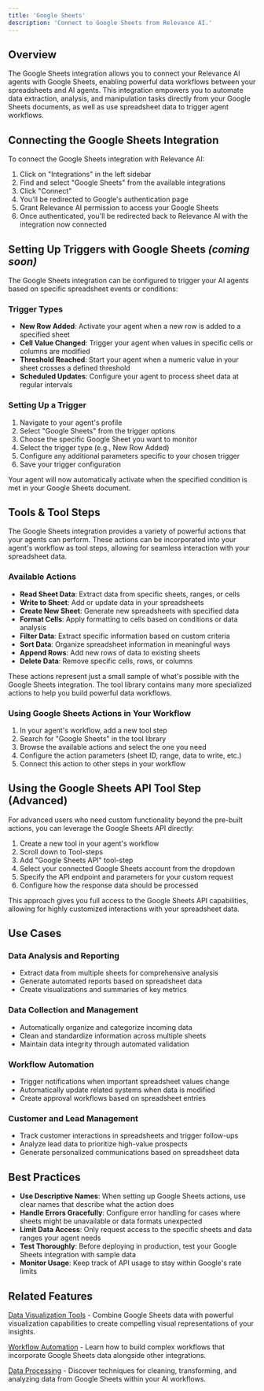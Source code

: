 ```yaml
---
title: 'Google Sheets'
description: 'Connect to Google Sheets from Relevance AI.'
---
```


## Overview

The Google Sheets integration allows you to connect your Relevance AI agents with Google Sheets, enabling powerful data workflows between your spreadsheets and AI agents. This integration empowers you to automate data extraction, analysis, and manipulation tasks directly from your Google Sheets documents, as well as use spreadsheet data to trigger agent workflows.

## Connecting the Google Sheets Integration

To connect the Google Sheets integration with Relevance AI:

1. Click on "Integrations" in the left sidebar
2. Find and select "Google Sheets" from the available integrations
3. Click "Connect"
4. You'll be redirected to Google's authentication page
5. Grant Relevance AI permission to access your Google Sheets
6. Once authenticated, you'll be redirected back to Relevance AI with the integration now connected

## Setting Up Triggers with Google Sheets *(coming soon)*

The Google Sheets integration can be configured to trigger your AI agents based on specific spreadsheet events or conditions:

### Trigger Types

- **New Row Added**: Activate your agent when a new row is added to a specified sheet
- **Cell Value Changed**: Trigger your agent when values in specific cells or columns are modified
- **Threshold Reached**: Start your agent when a numeric value in your sheet crosses a defined threshold
- **Scheduled Updates**: Configure your agent to process sheet data at regular intervals

### Setting Up a Trigger 

1. Navigate to your agent's profile
2. Select "Google Sheets" from the trigger options
3. Choose the specific Google Sheet you want to monitor
4. Select the trigger type (e.g., New Row Added)
5. Configure any additional parameters specific to your chosen trigger
6. Save your trigger configuration

Your agent will now automatically activate when the specified condition is met in your Google Sheets document.

## Tools & Tool Steps

The Google Sheets integration provides a variety of powerful actions that your agents can perform. These actions can be incorporated into your agent's workflow as tool steps, allowing for seamless interaction with your spreadsheet data.

### Available Actions

- **Read Sheet Data**: Extract data from specific sheets, ranges, or cells
- **Write to Sheet**: Add or update data in your spreadsheets
- **Create New Sheet**: Generate new spreadsheets with specified data
- **Format Cells**: Apply formatting to cells based on conditions or data analysis
- **Filter Data**: Extract specific information based on custom criteria
- **Sort Data**: Organize spreadsheet information in meaningful ways
- **Append Rows**: Add new rows of data to existing sheets
- **Delete Data**: Remove specific cells, rows, or columns

These actions represent just a small sample of what's possible with the Google Sheets integration. The tool library contains many more specialized actions to help you build powerful data workflows.

### Using Google Sheets Actions in Your Workflow

1. In your agent's workflow, add a new tool step
2. Search for "Google Sheets" in the tool library
3. Browse the available actions and select the one you need
4. Configure the action parameters (sheet ID, range, data to write, etc.)
5. Connect this action to other steps in your workflow

## Using the Google Sheets API Tool Step (Advanced)

For advanced users who need custom functionality beyond the pre-built actions, you can leverage the Google Sheets API directly:

1. Create a new tool in your agent's workflow
2. Scroll down to Tool-steps
3. Add "Google Sheets API" tool-step
4. Select your connected Google Sheets account from the dropdown
5. Specify the API endpoint and parameters for your custom request
6. Configure how the response data should be processed

This approach gives you full access to the Google Sheets API capabilities, allowing for highly customized interactions with your spreadsheet data.

## Use Cases

### Data Analysis and Reporting

- Extract data from multiple sheets for comprehensive analysis
- Generate automated reports based on spreadsheet data
- Create visualizations and summaries of key metrics

### Data Collection and Management

- Automatically organize and categorize incoming data
- Clean and standardize information across multiple sheets
- Maintain data integrity through automated validation

### Workflow Automation

- Trigger notifications when important spreadsheet values change
- Automatically update related systems when data is modified
- Create approval workflows based on spreadsheet entries

### Customer and Lead Management

- Track customer interactions in spreadsheets and trigger follow-ups
- Analyze lead data to prioritize high-value prospects
- Generate personalized communications based on spreadsheet data

## Best Practices

- **Use Descriptive Names**: When setting up Google Sheets actions, use clear names that describe what the action does
- **Handle Errors Gracefully**: Configure error handling for cases where sheets might be unavailable or data formats unexpected
- **Limit Data Access**: Only request access to the specific sheets and data ranges your agent needs
- **Test Thoroughly**: Before deploying in production, test your Google Sheets integration with sample data
- **Monitor Usage**: Keep track of API usage to stay within Google's rate limits

## Related Features

[Data Visualization Tools](https://relevanceai.com/docs/features/data-visualization) - Combine Google Sheets data with powerful visualization capabilities to create compelling visual representations of your insights.

[Workflow Automation](https://relevanceai.com/docs/features/workflow-automation) - Learn how to build complex workflows that incorporate Google Sheets data alongside other integrations.

[Data Processing](https://relevanceai.com/docs/features/data-processing) - Discover techniques for cleaning, transforming, and analyzing data from Google Sheets within your AI workflows.
